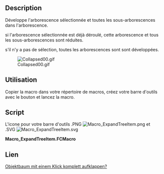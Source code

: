 <languages/>

{{Macro/fr
|Name=Macro ExpandTreeItem
|Icon=Macro_ExpandTreeItem.svg
|Description=Cette macro développe l'arborescence sélectionnée et toutes les sous-arborescences dans l'arborescence.<br/>S'il n'y a pas de sélection, toutes les arborescences sont développées.
|Author=wmayer, UR_
|Version=00.02
|Date=2019-07-25
|FCVersion=Toutes
|Download=[https://wiki.freecad.org/images/9/94/Macro_ExpandTreeItem.svg Icône de la barre d'outils]
}}

==Description==

Développe l'arborescence sélectionnée et toutes les sous-arborescences dans l'arborescence.

si l'arborescence sélectionnée est déjà déroulé, cette arborescence et tous les sous-arborescences sont réduites.

s'il n'y a pas de sélection, toutes les arborescences sont sont développées.

[[File:Collapsed00.gif]]

<span id="Usage"></span>
==Utilisation==

Copier la macro dans votre répertoire de macros, créez votre barre d'outils avec le bouton et lancez la macro.

==Script==

L'icone pour votre barre d'outils .PNG [[File:Macro ExpandTreeItem.png]] et .SVG [[File:Macro ExpandTreeItem.svg]]

'''Macro_ExpandTreeItem.FCMacro'''

{{MacroCode|code=
# -*- coding: utf-8 -*-
#
# Expands selected tree and all sub trees in the tree view.
# if selected tree is already expanded this tree and all sub trees are collapsed True/False
# if there is no selection all trees are expanded
#
__Title__    = "Macro ExpandTreeItem"
__Author__   = "wmayer, UR_"
__Version__  = "00.02"
__Date__     = "2019-07-25"

import PySide
from PySide import QtGui ,QtCore
from PySide.QtGui import *
from PySide.QtCore import *

def toggleAll(tree, item, collapse):
    if collapse == False:
        tree.expandItem(item)
    elif collapse == True:  
        tree.collapseItem(item)

    for i in range(item.childCount()):
        toggleAll(tree, item.child(i), collapse)

mw = Gui.getMainWindow()
trees = mw.findChildren(QtGui.QTreeWidget)

for tree in trees:
    items = tree.selectedItems()

    try:
        if items == []:
            #tree.selectAll()                          # select all object
            for obj in FreeCAD.ActiveDocument.Objects: # select obj.OutList
                if len(obj.OutList) != 0:
                    Gui.Selection.addSelection(obj)
                    items = tree.selectedItems()
            for item in items:
                toggleAll(tree, item, False)
    except Exception:
        None

    for item in items:
            if item.isExpanded() == True:
                toggleAll(tree, item, True)
        #            print ("collapsing")
            else:
                toggleAll(tree, item, False)
        #            print ("expanding")

}}

<span id="Link"></span>
==Lien==

[https://forum.freecad.org/viewtopic.php?f=13&t=29406 Objektbaum mit einem Klick komplett aufklappen?]